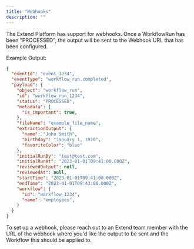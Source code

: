 ```yaml
---
title: "Webhooks"
description: ""
---
```


The Extend Platform has support for webhooks. Once a WorkflowRun has been "PROCESSED", the output will be sent to the Webhook URL that has been configured.

Example Output:
```json Response
{
  "eventId": "event_1234",
  "eventType": "workflow_run.completed",
  "payload": {
    "object": "workflow_run",
    "id": "workflow_run_1234",
    "status": "PROCESSED",
    "metadata": {
      "is_important": true,
    },
    "fileName": "example_file_name",
    "extractionOutput": {
      "name": "John Smith",
      "birthday": "January 1, 1970",
      "favoriteColor": "blue"
    },
    "initialRunBy": "test@test.com",
    "initialRunAt": "2023-01-01T09:41:00.000Z",
    "reviewedOutput": null,
    "reviewedAt": null,
    "startTime": "2023-01-01T09:41:00.000Z",
    "endTime": "2023-01-01T09:43:00.000Z",
    "workflow": {
      "id": "workflow_1234",
      "name": "employees",
    }
  }
}
```

To set up a webhook, please reach out to an Extend team member with the URL of the webhook where you'd like the output to be sent and the Workflow this should be applied to.

